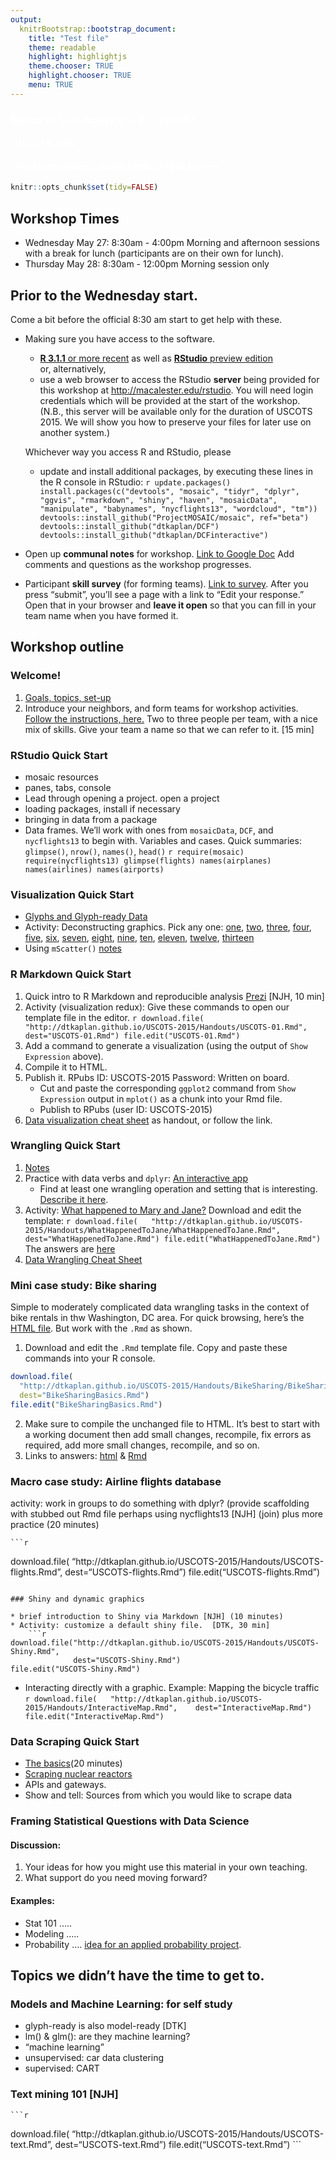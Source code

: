 ```yaml
---
output:
  knitrBootstrap::bootstrap_document:
    title: "Test file"
    theme: readable
    highlight: highlightjs
    theme.chooser: TRUE
    highlight.chooser: TRUE
    menu: TRUE
---
```


<div style="background-image: url(data-computing.jpg);">
<h3 style="color: white;">Basics of Data Science in R & RStudio</h3>
<h4 style="color: white;">&nbsp;&nbsp;USCOTS 2015</h4>
<h4 style="color: white;">&nbsp;&nbsp;Workshop leaders: Daniel Kaplan & Nick Horton</h4></div>

```r
knitr::opts_chunk$set(tidy=FALSE)
```

## Workshop Times

* Wednesday May 27: 8:30am - 4:00pm
    Morning and afternoon sessions with a break for lunch (participants are on their own for lunch).
* Thursday May 28: 8:30am - 12:00pm
    Morning session only

## Prior to the Wednesday start. 

Come a bit before the official 8:30 am start to get help with these.

* Making sure you have access to the software.
    * [**R 3.1.1** or more recent](http://cran.rstudio.com/) as well as [**RStudio** preview edition](http://www.rstudio.com/products/rstudio/download/preview/)    
    or, alternatively,
    * use a web browser to access the RStudio **server** being provided for this workshop at <http://macalester.edu/rstudio>.  You will need login credentials which will be provided at the start of the workshop. (N.B., this server will be available only for the duration of USCOTS 2015.  We will show you how to preserve your files for later use on another system.)
    
    
    Whichever way you access R and RStudio, please
    
    * update and install additional packages, by executing these lines in the R console in RStudio:
        ```r
update.packages()
install.packages(c("devtools", "mosaic", "tidyr", "dplyr", "ggvis", "rmarkdown", "shiny", "haven", "mosaicData", "manipulate", "babynames", "nycflights13", "wordcloud", "tm"))
devtools::install_github("ProjectMOSAIC/mosaic", ref="beta")
devtools::install_github("dtkaplan/DCF")
devtools::install_github("dtkaplan/DCFinteractive")
```

* Open up **communal notes** for workshop. [Link to Google Doc](https://docs.google.com/document/d/1XEYhUZj9C468VRAl_SoGuUHL5UVtz0JU6PF5iCPuE6c/edit?usp=sharing) Add comments and questions as the workshop progresses.
* Participant **skill survey** (for forming teams). [Link to survey](https://docs.google.com/forms/d/1zQBF_3PIs7OHLn9srhr5odgqL0p9yxsi8OjnmqRk43k/viewform). After you press "submit", you'll see a page with a link to "Edit your response." Open that in your browser and **leave it open** so that you can fill in your team name when you have formed it.

<!-- <iframe src="https://docs.google.com/spreadsheets/d/1PUzAAIvn6Y6r7Y5ozPSRdwuFiHYcuYGdAH-iCOl7EBI/pubhtml?widget=true&amp;headers=false" height="300px" width="100%"></iframe> -->

## Workshop outline

### Welcome! 

1. [Goals, topics, set-up](../DataScienceWorkshop/welcome.html) <!-- [DTK and NJH, 10 min] -->
2. Introduce your neighbors, and form teams for workshop activities. [Follow the instructions, here.](form_teams.html) Two to three people per team, with a nice mix of skills. Give your team a name so that we can refer to it. [15 min]

### RStudio Quick Start

* mosaic resources
* panes, tabs, console 
* Lead through opening a project.  open a project
* loading packages, install if necessary
* bringing in data from a package
* Data frames.  We'll work with ones from `mosaicData`, `DCF`, and `nycflights13` to begin with. Variables and cases. Quick summaries: `glimpse()`, `nrow()`, `names()`, `head()`
    ```r
require(mosaic)
require(nycflights13)
glimpse(flights)
names(airplanes)
names(airlines)
names(airports)
```

### Visualization Quick Start

* [Glyphs and Glyph-ready Data](../DataScienceWorkshop/VisualizationQuickStart.html)
* Activity: Deconstructing graphics. Pick any one: [one](../Handouts/DeconstructingGraphics/G1.pdf), [two](../Handouts/DeconstructingGraphics/G2.pdf), [three](../Handouts/DeconstructingGraphics/G3.pdf), [four](../Handouts/DeconstructingGraphics/G4.pdf), [five](../Handouts/DeconstructingGraphics/G5.pdf), [six](../Handouts/DeconstructingGraphics/G6.pdf), [seven](../Handouts/DeconstructingGraphics/G7.pdf), [eight](../Handouts/DeconstructingGraphics/G8.pdf), [nine](../Handouts/DeconstructingGraphics/G9.pdf), [ten](../Handouts/DeconstructingGraphics/G10.pdf), [eleven](../Handouts/DeconstructingGraphics/G11.pdf), [twelve](../Handouts/DeconstructingGraphics/G11.pdf), [thirteen](../Handouts/DeconstructingGraphics/G13.pdf) <!-- These are from DCF-2015/Book/Worksheets -->
* Using `mScatter()` [notes](../DataScienceWorkshop/mScatter.Rmd) 
    
### R Markdown Quick Start

1. Quick intro to R Markdown and reproducible analysis [Prezi](https://prezi.com/e7wtfnacj9ub/intro-to-r-markdown/) [NJH, 10 min]
2. Activity (visualization redux): Give these commands to open our template file in the editor.
    ```r
download.file(
  "http://dtkaplan.github.io/USCOTS-2015/Handouts/USCOTS-01.Rmd",
  dest="USCOTS-01.Rmd")
file.edit("USCOTS-01.Rmd")
```
3. Add a command to generate a visualization (using the output of `Show Expression` above).
4. Compile it to HTML.
4. Publish it. RPubs ID: USCOTS-2015  Password: Written on board. <!-- benchtree -->
    * Cut and paste the corresponding `ggplot2` command from `Show Expression` output in `mplot()` as a chunk into your Rmd file. 
    * Publish to RPubs (user ID: USCOTS-2015)
#. [Data visualization cheat sheet](http://www.rstudio.com/wp-content/uploads/2015/04/ggplot2-cheatsheet.pdf) as handout, or follow the link.

### Wrangling Quick Start

1. [Notes](../DataScienceWorkshop/WranglingQuickStart.html)
2. Practice with data verbs and `dplyr`: [An interactive app](http://rstudio.calvin.edu:3838/rpruim/dataOps/)
    * Find at least one wrangling operation and setting that is interesting.  [Describe it here](https://docs.google.com/document/d/1XEYhUZj9C468VRAl_SoGuUHL5UVtz0JU6PF5iCPuE6c/edit?usp=sharing).
#. Activity: [What happened to Mary and Jane?](../Handouts/WhatHappenedToJane/WhatHappenedToJane.html) Download and edit the template:
    ```r
download.file(
  "http://dtkaplan.github.io/USCOTS-2015/Handouts/WhatHappenedToJane/WhatHappenedToJane.Rmd",
  dest="WhatHappenedToJane.Rmd")
file.edit("WhatHappenedToJane.Rmd")
```
    The answers are [here](../Handouts/WhatHappenedToJane/WhatHappenedToJane-answers.html)
#. [Data Wrangling Cheat Sheet](http://www.rstudio.com/wp-content/uploads/2015/02/data-wrangling-cheatsheet.pdf)

### Mini case study: Bike sharing

Simple to moderately complicated data wrangling tasks in the context of bike rentals in thw Washington, DC area. For quick browsing, here's the [HTML file](../Handouts/BikeSharing/BikeSharingBasics.html).  But work with the `.Rmd` as shown.

1. Download and edit the `.Rmd` template file. Copy and paste these commands into your R console. 
```r
download.file(
  "http://dtkaplan.github.io/USCOTS-2015/Handouts/BikeSharing/BikeSharingBasics.Rmd", 
  dest="BikeSharingBasics.Rmd")
file.edit("BikeSharingBasics.Rmd")
```
2. Make sure to compile the unchanged file to HTML.  It's best to start with a working document then add small changes, recompile, fix errors as required, add more small changes, recompile, and so on.
3. Links to answers: [html](../Handouts/BikeSharing/BikeSharingBasics-Answers.html) & [Rmd](../Handouts/BikeSharing/BikeSharingBasics-Answers.Rmd)


### Macro case study: Airline flights database

activity: work in groups to do something with dplyr?  (provide scaffolding with stubbed out Rmd file perhaps using nycflights13 [NJH]  (join) plus more practice  (20 minutes)

    ```r
download.file(
  "http://dtkaplan.github.io/USCOTS-2015/Handouts/USCOTS-flights.Rmd",
  dest="USCOTS-flights.Rmd")
file.edit("USCOTS-flights.Rmd")
```

### Shiny and dynamic graphics

* brief introduction to Shiny via Markdown [NJH] (10 minutes)
* Activity: customize a default shiny file.  [DTK, 30 min]
    ```r
download.file("http://dtkaplan.github.io/USCOTS-2015/Handouts/USCOTS-Shiny.Rmd",
              dest="USCOTS-Shiny.Rmd")
file.edit("USCOTS-Shiny.Rmd")
```
* Interacting directly with a graphic.  Example: Mapping the bicycle traffic
    ```r
download.file(
  "http://dtkaplan.github.io/USCOTS-2015/Handouts/InteractiveMap.Rmd", 
  dest="InteractiveMap.Rmd")
file.edit("InteractiveMap.Rmd")
```

### Data Scraping Quick Start

* [The basics](../DataScienceWorkshop/ScrapingAndCleaning.Rmd)(20 minutes)
* [Scraping nuclear reactors](../Handouts/Project_NuclearReactors.pdf)
* APIs and gateways.
* Show and tell: Sources from which you would like to scrape data  


### Framing Statistical Questions with Data Science

#### Discussion:

1. Your ideas for how you might use this material in your own teaching.
2. What support do you need moving forward?

#### Examples: 

* Stat 101 .....
* Modeling ..... <!-- bicycles and the distance from downtown and the distance between stations.
restaurant inspections and conditional probability -->
* Probability .... [idea for an applied probability project](../Handouts/WhatHappenedToJane/AppliedProbabilityProject.html).


## Topics we didn't have the time to get to.



### Models and Machine Learning: for self study

* glyph-ready is also model-ready [DTK]
* lm() & glm(): are they machine learning?
* “machine learning”
* unsupervised: car data clustering
* supervised: CART

### Text mining 101 [NJH]

    ```r
download.file(
  "http://dtkaplan.github.io/USCOTS-2015/Handouts/USCOTS-text.Rmd",
  dest="USCOTS-text.Rmd")
file.edit("USCOTS-text.Rmd")
```

